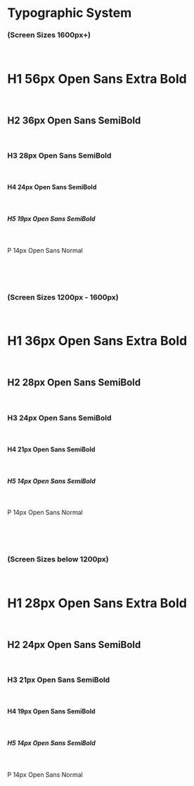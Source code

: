 
<Meta title="Foundation/Typography" />

<style>{`
/* Typography */
h1,.h1 {
    font-size: 36px;
    font-family: 'Open Sans', sans-serif;
    font-weight: 800;
    line-height: 40px;
    margin: 10px 0;
    @media only screen and (min-width: 1600px) {
        font-size: 56px;
    }
    @media only screen and (max-width: 1200px) {
        font-size: 28px;
    }
}
.h1-big {
    font-size: 56px;
    margin: 25px 0;
}
.h1-small {
    font-size: 28px;
    margin: 0;
}
h2,.h2 {
    font-size: 28px;
    font-family: 'Open Sans', sans-serif;
    font-weight: 600;
    line-height: 33px;
    border: none;
    margin: 15px 0;
    @media only screen and (min-width: 1600px) {
        font-size: 36px;
    }
    @media only screen and (max-width: 1200px) {
        font-size: 24px;
    }
}
.h2-big {
    font-size: 36px;
}
.h2-small {
    font-size: 24px;
}
h3,.h3 {
    font-size: 24px;
    font-family: 'Open Sans', sans-serif;
    font-weight: normal;
    font-weight: 600;
    margin: 0;
    @media only screen and (min-width: 1600px) {
        font-size: 28px;
    }
    @media only screen and (max-width: 1200px) {
        font-size: 21px;
    }
}
.h3-big {
    font-size: 28px;
}
.h3-small {
    font-size: 21px;
}
h4,.h4 {
    font-size: 21px;
    font-family: 'Open Sans', sans-serif;
    font-weight: 600;
    margin: 0;
    @media only screen and (min-width: 1600px) {
        font-size: 24px;
    }
    @media only screen and (max-width: 1200px) {
        font-size: 19px;
    }
}
.h4-big {
    font-size: 24px;
}
.h4-small {
    font-size: 19px;
}
h5,.h5 {
    font-size: 14px;
    font-family: 'Open Sans', sans-serif;
    font-weight: 600;
    margin: 0;
}
.h5-big {
    font-size: 19px;
}
.h5-small {
    font-size: 14px;
}
p,.p {
    font-size: 14px;
    font-family: 'Open Sans', sans-serif;
    line-height: 16.8px;
    margin: 0;
}
.p-small {
    font-size: 12px;
}
  
`}</style>

# Typographic System
### (Screen Sizes 1600px+)

<br/>

<h1 className="h1 h1-big">H1 56px Open Sans Extra Bold</h1>

<br/>

<h2 className="h2 h2-big">H2 36px Open Sans SemiBold</h2>

<br/>

<h3 className="h3 h3-big">H3 28px Open Sans SemiBold</h3>

<br/>

<h4 className="h4 h4-big">H4 24px Open Sans SemiBold</h4>

<br/>

<h5 className="h5 h5-big">H5 19px Open Sans SemiBold</h5>

<br/>

<p className="p">P 14px Open Sans Normal</p>

<br/>
<br/>
<br/>

### (Screen Sizes 1200px - 1600px)

<br/>

<h1 className="h1">H1 36px Open Sans Extra Bold</h1>

<br/>

<h2 className="h2">H2 28px Open Sans SemiBold</h2>

<br/>

<h3 className="h3">H3 24px Open Sans SemiBold</h3>

<br/>

<h4 className="h4">H4 21px Open Sans SemiBold</h4>

<br/>

<h5 className="h5">H5 14px Open Sans SemiBold</h5>

<br/>

<p className="p">P 14px Open Sans Normal</p>

<br/>
<br/>
<br/>

### (Screen Sizes below 1200px)

<br/>

<h1 className="h1 h1-small">H1 28px Open Sans Extra Bold</h1>

<br/>

<h2 className="h2 h2-small">H2 24px Open Sans SemiBold</h2>

<br/>

<h3 className="h3 h3-small">H3 21px Open Sans SemiBold</h3>

<br/>

<h4 className="h4 h4-small">H4 19px Open Sans SemiBold</h4>

<br/>

<h5 className="h5 h5-small">H5 14px Open Sans SemiBold</h5>

<br/>

<p className="p">P 14px Open Sans Normal</p>
